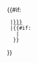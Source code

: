 {{#if:{{{2|}}}
  |[[{{{2}}}|<span style="color:#{{#invoke:Sports color|color|sport=baseball|{{{1}}}|2}}">{{{3|{{{2}}}}}}</span>]]
  |{{#if:{{{1|}}}
    |[[{{{1}}}|<span style="color:#{{#invoke:Sports color|color|sport=baseball|{{{1}}}|2}}">{{{1}}}</span>]]
   }}
}}<noinclude>
{{documentation}} 
</noinclude>